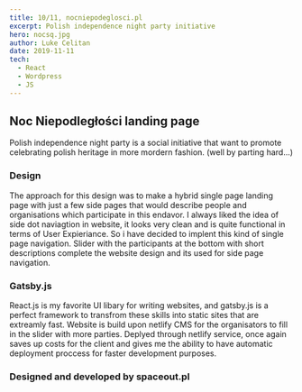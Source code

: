 ```yaml
---
title: 10/11, nocniepodeglosci.pl
excerpt: Polish independence night party initiative
hero: nocsq.jpg
author: Luke Celitan
date: 2019-11-11
tech:
  - React
  - Wordpress
  - JS
---
```


## Noc Niepodległości landing page 

Polish independence night party is a social initiative that want to promote celebrating polish heritage in more mordern fashion. (well by parting hard...)

### Design

The approach for this design was to make a hybrid single page landing page with just a few side pages that would describe people and organisations which participate in this endavor. I always liked the idea of side dot naviagtion in website, it looks very clean and is quite functional in terms of User Expieriance. So i have decided to implent this kind of single page navigation. Slider with the participants at the bottom with short descriptions complete the website design and its used for side page navigation.

### Gatsby.js

React.js is my favorite UI libary for writing websites, and gatsby.js is a perfect framework to transfrom these skills into static sites that are extreamly fast. Website is build upon netlify CMS for the organisators to fill in the slider with more parties. Deplyed through netlify service, once again saves up costs for the client and gives me the ability to have automatic deployment proccess for faster development purposes.  

### Designed and developed by spaceout.pl